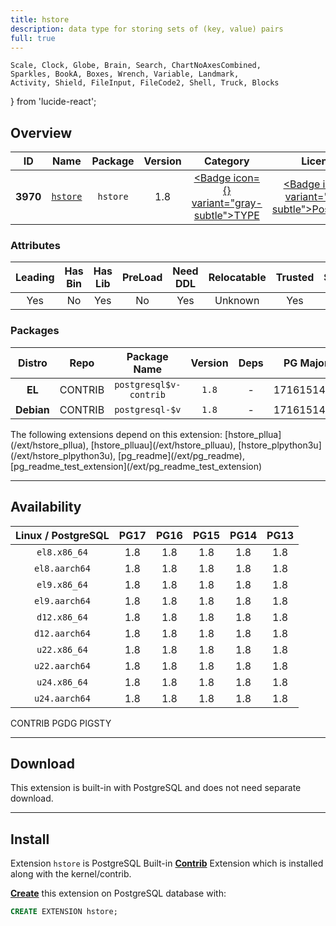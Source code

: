 ```yaml
---
title: hstore
description: data type for storing sets of (key, value) pairs
full: true
---
```


    Scale, Clock, Globe, Brain, Search, ChartNoAxesCombined,
    Sparkles, BookA, Boxes, Wrench, Variable, Landmark,
    Activity, Shield, FileInput, FileCode2, Shell, Truck, Blocks
} from 'lucide-react';

## Overview

| <TooltipIconButton tooltip="Extension unique identifier" side="top">ID</TooltipIconButton> | <TooltipIconButton tooltip="Extension name" side="top">Name</TooltipIconButton> | <TooltipIconButton tooltip="Package name for installation" side="top">Package</TooltipIconButton> | <TooltipIconButton tooltip="Latest available extension version" side="top">Version</TooltipIconButton> | <TooltipIconButton tooltip="Extension category" side="top">Category</TooltipIconButton> | <TooltipIconButton tooltip="Open source license" side="top">License</TooltipIconButton> | <TooltipIconButton tooltip="Programming language" side="top">Lang</TooltipIconButton> |
|:--------:|:--------:|:----------:|:--------------:|:---------------------------------------:|:------------------------------------------------------:|:----:|
| **3970** | [`hstore`](https://www.postgresql.org/docs/current/hstore.html) | `hstore` | 1.8 | <a href="/ext/type" className="no-underline"><Badge icon={<Boxes />} variant="gray-subtle">TYPE</Badge></a> | <a href="/ext/list/license#postgresql" className="no-underline"><Badge icon={<Scale />} variant="blue-subtle">PostgreSQL</Badge></a> | <a href="/ext/list/lang#c"><Badge icon={<FileCode2 />} variant="blue-subtle">C</Badge></a> |

### Attributes

| <TooltipIconButton tooltip="The Primary Leading extension in the Package" side="top">Leading</TooltipIconButton> | <TooltipIconButton tooltip="Contains binary utils" side="top">Has Bin</TooltipIconButton> | <TooltipIconButton tooltip="Contains .so shared library files" side="top">Has Lib</TooltipIconButton> | <TooltipIconButton tooltip="Requires preloading via shared_preload_libraries" side="top">PreLoad</TooltipIconButton> | <TooltipIconButton tooltip="Requires CREATE EXTENSION DDL command" side="top">Need DDL</TooltipIconButton> | <TooltipIconButton tooltip="Can be installed in any schema" side="top">Relocatable</TooltipIconButton> | <TooltipIconButton tooltip="Can be created by non-superuser" side="top">Trusted</TooltipIconButton> | <TooltipIconButton tooltip="Schemas used by this extension" side="top">Schemas</TooltipIconButton> |
|:-------:|:-------:|:-------:|:-------:|:--------:|:-----------:|:-------:|:-------:|
| Yes | No | Yes | No | Yes | Unknown | Yes | - |

### Packages

| <TooltipIconButton tooltip="Linux distribution family, EL or Debian" side="top">Distro</TooltipIconButton> | <TooltipIconButton tooltip="Package repository" side="top">Repo</TooltipIconButton> | <TooltipIconButton tooltip="The RPM/DEB Package Name Pattern (replace $v with real pg major)" side="top">Package Name</TooltipIconButton> | <TooltipIconButton tooltip="Latest package version" side="top">Version</TooltipIconButton> | <TooltipIconButton tooltip="RPM/DEB Package dependencies" side="top">Deps</TooltipIconButton> | <TooltipIconButton tooltip="Available in these PostgreSQL Major Versions" side="top">PG Major</TooltipIconButton> |
|:----------:|:--------:|:------------------------:|:-----------:|:------------:|:------------------:|
|   **EL**   | <Badge variant="green-subtle"><span className="font-bold">CONTRIB</span></Badge> | `postgresql$v-contrib` | `1.8` | - | <Badge variant="green-subtle">17</Badge><Badge variant="green-subtle">16</Badge><Badge variant="green-subtle">15</Badge><Badge variant="green-subtle">14</Badge><Badge variant="green-subtle">13</Badge> |
| **Debian** | <Badge variant="green-subtle"><span className="font-bold">CONTRIB</span></Badge> | `postgresql-$v` | `1.8` | - | <Badge variant="green-subtle">17</Badge><Badge variant="green-subtle">16</Badge><Badge variant="green-subtle">15</Badge><Badge variant="green-subtle">14</Badge><Badge variant="green-subtle">13</Badge> |


<Callout title="Dependent Extensions" type="info">
    The following extensions depend on this extension: [hstore_pllua](/ext/hstore_pllua), [hstore_plluau](/ext/hstore_plluau), [hstore_plpython3u](/ext/hstore_plpython3u), [pg_readme](/ext/pg_readme), [pg_readme_test_extension](/ext/pg_readme_test_extension)
</Callout>


------

## Availability

| <TooltipIconButton tooltip="Linux Distro Arch / PostgreSQL Major Version" side="top">Linux / PostgreSQL </TooltipIconButton> | **PG17** | **PG16** | **PG15** | **PG14** | **PG13** |
|:-----:|:-----:|:-----:|:-----:|:-----:|:-----:|
| `el8.x86_64` | <Badge variant="green-subtle">1.8</Badge> | <Badge variant="green-subtle">1.8</Badge> | <Badge variant="green-subtle">1.8</Badge> | <Badge variant="green-subtle">1.8</Badge> | <Badge variant="green-subtle">1.8</Badge> |
| `el8.aarch64` | <Badge variant="green-subtle">1.8</Badge> | <Badge variant="green-subtle">1.8</Badge> | <Badge variant="green-subtle">1.8</Badge> | <Badge variant="green-subtle">1.8</Badge> | <Badge variant="green-subtle">1.8</Badge> |
| `el9.x86_64` | <Badge variant="green-subtle">1.8</Badge> | <Badge variant="green-subtle">1.8</Badge> | <Badge variant="green-subtle">1.8</Badge> | <Badge variant="green-subtle">1.8</Badge> | <Badge variant="green-subtle">1.8</Badge> |
| `el9.aarch64` | <Badge variant="green-subtle">1.8</Badge> | <Badge variant="green-subtle">1.8</Badge> | <Badge variant="green-subtle">1.8</Badge> | <Badge variant="green-subtle">1.8</Badge> | <Badge variant="green-subtle">1.8</Badge> |
| `d12.x86_64` | <Badge variant="green-subtle">1.8</Badge> | <Badge variant="green-subtle">1.8</Badge> | <Badge variant="green-subtle">1.8</Badge> | <Badge variant="green-subtle">1.8</Badge> | <Badge variant="green-subtle">1.8</Badge> |
| `d12.aarch64` | <Badge variant="green-subtle">1.8</Badge> | <Badge variant="green-subtle">1.8</Badge> | <Badge variant="green-subtle">1.8</Badge> | <Badge variant="green-subtle">1.8</Badge> | <Badge variant="green-subtle">1.8</Badge> |
| `u22.x86_64` | <Badge variant="green-subtle">1.8</Badge> | <Badge variant="green-subtle">1.8</Badge> | <Badge variant="green-subtle">1.8</Badge> | <Badge variant="green-subtle">1.8</Badge> | <Badge variant="green-subtle">1.8</Badge> |
| `u22.aarch64` | <Badge variant="green-subtle">1.8</Badge> | <Badge variant="green-subtle">1.8</Badge> | <Badge variant="green-subtle">1.8</Badge> | <Badge variant="green-subtle">1.8</Badge> | <Badge variant="green-subtle">1.8</Badge> |
| `u24.x86_64` | <Badge variant="green-subtle">1.8</Badge> | <Badge variant="green-subtle">1.8</Badge> | <Badge variant="green-subtle">1.8</Badge> | <Badge variant="green-subtle">1.8</Badge> | <Badge variant="green-subtle">1.8</Badge> |
| `u24.aarch64` | <Badge variant="green-subtle">1.8</Badge> | <Badge variant="green-subtle">1.8</Badge> | <Badge variant="green-subtle">1.8</Badge> | <Badge variant="green-subtle">1.8</Badge> | <Badge variant="green-subtle">1.8</Badge> |

<Badge variant="green-subtle"><span className="font-black">CONTRIB</span></Badge> <Badge variant="blue-subtle"><span className="font-black">PGDG</span></Badge> <Badge variant="amber-subtle"><span className="font-black">PIGSTY</span></Badge>

------

## Download

This extension is built-in with PostgreSQL and does not need separate download.

------

## Install

Extension `hstore` is PostgreSQL Built-in [**Contrib**](/ext/list/contrib) Extension which is installed along with the kernel/contrib.

[**Create**](/docs/pgsql/ext/create) this extension on PostgreSQL database with:

```sql
CREATE EXTENSION hstore;
```


